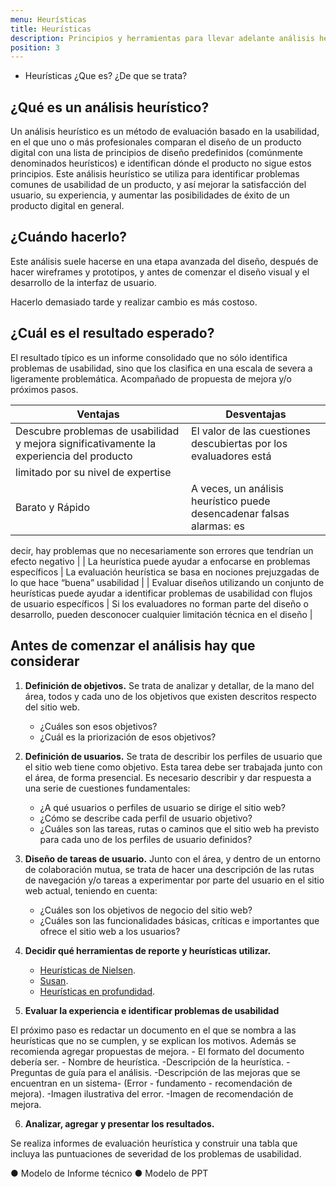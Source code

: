 ```yaml
---
menu: Heurísticas
title: Heurísticas
description: Principios y herramientas para llevar adelante análisis heurásticos
position: 3
---
```


 
- Heurísticas
      ¿Que es?
      ¿De que se trata?
      
## ¿Qué es un análisis heurístico?

Un análisis heurístico es un método de evaluación basado en la usabilidad, en el que
uno o más profesionales comparan el diseño de un producto digital con una lista de
principios de diseño predefinidos (comúnmente denominados heurísticos) e
identifican dónde el producto no sigue estos principios.
Este análisis heurístico se utiliza para identificar problemas comunes de usabilidad
de un producto, y así mejorar la satisfacción del usuario, su experiencia, y aumentar
las posibilidades de éxito de un producto digital en general.

## ¿Cuándo hacerlo?

Este análisis suele hacerse en una etapa avanzada del diseño, después de hacer
wireframes y prototipos, y antes de comenzar el diseño visual y el desarrollo de la
interfaz de usuario.

Hacerlo demasiado tarde y realizar cambio es más costoso.

## ¿Cuál es el resultado esperado?

El resultado típico es un informe consolidado que no sólo identifica problemas de
usabilidad, sino que los clasifica en una escala de severa a ligeramente
problemática. Acompañado de propuesta de mejora y/o próximos pasos.


| Ventajas              | Desventajas        | 
| ----------------------- | ------------------ |
| Descubre problemas de usabilidad y mejora significativamente la experiencia del producto | El valor de las cuestiones descubiertas por los evaluadores está
limitado por su nivel de expertise |
| Barato y Rápido              | A veces, un análisis heurístico puede desencadenar falsas alarmas: es
decir, hay problemas que no necesariamente son errores que tendrían
un efecto negativo          |
| La heurística puede ayudar a enfocarse en problemas específicos        | La evaluación heurística se basa en nociones prejuzgadas de lo que
hace “buena” usabilidad  |
| Evaluar diseños utilizando un conjunto de heurísticas puede ayudar a identificar problemas de usabilidad con flujos de usuario específicos                   | Si los evaluadores no forman parte del diseño o desarrollo, pueden
desconocer cualquier limitación técnica en el diseño         |


## Antes de comenzar el análisis hay que considerar

1. **Definición de objetivos.** Se trata de analizar y detallar, de la mano del
área, todos y cada uno de los objetivos que existen descritos respecto
del sitio web.

    - ¿Cuáles son esos objetivos?
    - ¿Cuál es la priorización de esos objetivos?
    
2. **Definición de usuarios.** Se trata de describir los perfiles de usuario que el sitio web tiene
como objetivo. Esta tarea debe ser trabajada junto con el área, de forma presencial. Es
necesario describir y dar respuesta a una serie de cuestiones fundamentales:
    
    - ¿A qué usuarios o perfiles de usuario se dirige el sitio web?
    - ¿Cómo se describe cada perfil de usuario objetivo?
    - ¿Cuáles son las tareas, rutas o caminos que el sitio web ha previsto para cada uno de los perfiles de usuario definidos?    
  
3. **Diseño de tareas de usuario.** Junto con el área, y dentro de un entorno de
colaboración mutua, se trata de hacer una descripción de las rutas de navegación
y/o tareas a experimentar por parte del usuario en el sitio web actual, teniendo en
cuenta:

    - ¿Cuáles son los objetivos de negocio del sitio web?
    - ¿Cuáles son las funcionalidades básicas, críticas e importantes que ofrece el sitio web a los usuarios?

4. **Decidir qué herramientas de reporte y heurísticas utilizar.**

    - [Heurísticas de Nielsen]().
    - [Susan]().
    - [Heurísticas en profundidad]().
    
5. **Evaluar la experiencia e identificar problemas de usabilidad** 

El próximo paso es redactar un documento en el que se nombra a las heurísticas 
que no se cumplen, y se explican los motivos. Además se recomienda agregar propuestas de mejora. 
     - El formato del documento debería ser. 
            - Nombre de heurística.
            -Descripción de la heurística.
            -Preguntas de guía para el análisis.
            -Descripción de las mejoras que se encuentran en un sistema- (Error - fundamento - recomendación de mejora).
            -Imagen ilustrativa del error.
            -Imagen de recomendación de mejora.


6. **Analizar, agregar y presentar los resultados.**

Se realiza informes de evaluación heurística y construir una tabla que incluya las 
puntuaciones de severidad de los problemas de usabilidad. 

● Modelo de Informe técnico 
● Modelo de PPT 
